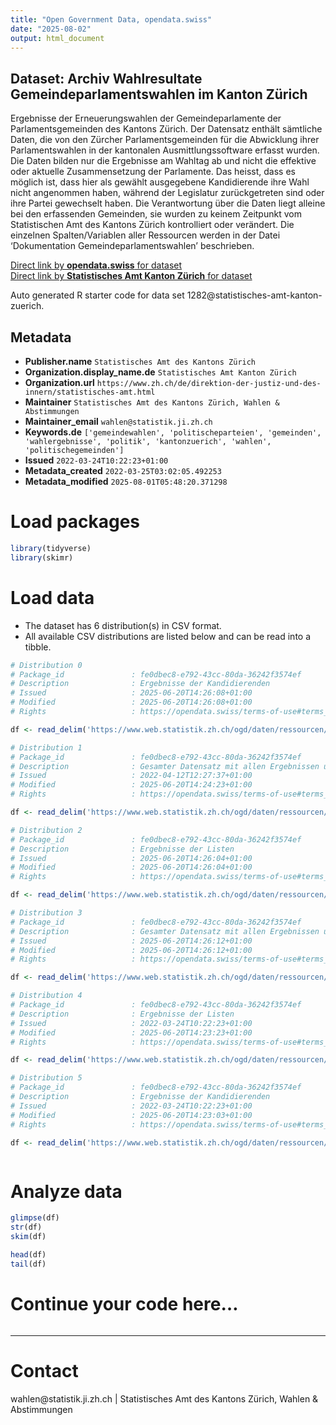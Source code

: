 ```yaml
---
title: "Open Government Data, opendata.swiss"
date: "2025-08-02"
output: html_document
---
```


## Dataset: Archiv Wahlresultate Gemeindeparlamentswahlen im Kanton Zürich

Ergebnisse der Erneuerungswahlen der Gemeindeparlamente der Parlamentsgemeinden des Kantons Zürich. Der Datensatz enthält sämtliche Daten, die von den Zürcher Parlamentsgemeinden für die Abwicklung ihrer Parlamentswahlen in der kantonalen Ausmittlungssoftware erfasst wurden.
Die Daten bilden nur die Ergebnisse am Wahltag ab und nicht die effektive oder aktuelle Zusammensetzung der Parlamente. Das heisst, dass es möglich ist, dass hier als gewählt ausgegebene Kandidierende ihre Wahl nicht angenommen haben, während der Legislatur zurückgetreten sind oder ihre Partei gewechselt haben.
Die Verantwortung über die Daten liegt alleine bei den erfassenden Gemeinden, sie wurden zu keinem Zeitpunkt vom Statistischen Amt des Kantons Zürich kontrolliert oder verändert.
Die einzelnen Spalten/Variablen aller Ressourcen werden in der Datei 'Dokumentation Gemeindeparlamentswahlen' beschrieben.

[Direct link by **opendata.swiss** for dataset](https://opendata.swiss/de/dataset/archiv-wahlresultate-gemeindeparlamente-im-kanton-zurich)<br>
[Direct link by **Statistisches Amt Kanton Zürich** for dataset](https://www.zh.ch/de/politik-staat/wahlen-abstimmungen/gemeindewahlen.html)

Auto generated R starter code for data set 1282@statistisches-amt-kanton-zuerich.

## Metadata

- **Publisher.name** `Statistisches Amt des Kantons Zürich`
- **Organization.display_name.de** `Statistisches Amt Kanton Zürich`
- **Organization.url** `https://www.zh.ch/de/direktion-der-justiz-und-des-innern/statistisches-amt.html`
- **Maintainer** `Statistisches Amt des Kantons Zürich, Wahlen & Abstimmungen`
- **Maintainer_email** `wahlen@statistik.ji.zh.ch`
- **Keywords.de** `['gemeindewahlen', 'politischeparteien', 'gemeinden', 'wahlergebnisse', 'politik', 'kantonzuerich', 'wahlen', 'politischegemeinden']`
- **Issued** `2022-03-24T10:22:23+01:00`
- **Metadata_created** `2022-03-25T03:02:05.492253`
- **Metadata_modified** `2025-08-01T05:48:20.371298`


# Load packages

```r

library(tidyverse)
library(skimr)

```

# Load data

-   The dataset has 6 distribution(s) in CSV format.
-   All available CSV distributions are listed below and can be read into a tibble.

```r

# Distribution 0
# Package_id               : fe0dbec8-e792-43cc-80da-36242f3574ef
# Description              : Ergebnisse der Kandidierenden
# Issued                   : 2025-06-20T14:26:08+01:00
# Modified                 : 2025-06-20T14:26:08+01:00
# Rights                   : https://opendata.swiss/terms-of-use#terms_open

df <- read_delim('https://www.web.statistik.zh.ch/ogd/daten/ressourcen/KTZH_00001282_00006364.csv')

# Distribution 1
# Package_id               : fe0dbec8-e792-43cc-80da-36242f3574ef
# Description              : Gesamter Datensatz mit allen Ergebnissen und Informationen, inklusive Stimmen und Sitze aller Kandidierenden und Listen
# Issued                   : 2022-04-12T12:27:37+01:00
# Modified                 : 2025-06-20T14:24:23+01:00
# Rights                   : https://opendata.swiss/terms-of-use#terms_by

df <- read_delim('https://www.web.statistik.zh.ch/ogd/daten/ressourcen/KTZH_00001282_00002438.csv')

# Distribution 2
# Package_id               : fe0dbec8-e792-43cc-80da-36242f3574ef
# Description              : Ergebnisse der Listen
# Issued                   : 2025-06-20T14:26:04+01:00
# Modified                 : 2025-06-20T14:26:04+01:00
# Rights                   : https://opendata.swiss/terms-of-use#terms_open

df <- read_delim('https://www.web.statistik.zh.ch/ogd/daten/ressourcen/KTZH_00001282_00006365.csv')

# Distribution 3
# Package_id               : fe0dbec8-e792-43cc-80da-36242f3574ef
# Description              : Gesamter Datensatz mit allen Ergebnissen und Informationen, inklusive Stimmen und Sitze aller Kandidierenden und Listen
# Issued                   : 2025-06-20T14:26:12+01:00
# Modified                 : 2025-06-20T14:26:12+01:00
# Rights                   : https://opendata.swiss/terms-of-use#terms_open

df <- read_delim('https://www.web.statistik.zh.ch/ogd/daten/ressourcen/KTZH_00001282_00006363.csv')

# Distribution 4
# Package_id               : fe0dbec8-e792-43cc-80da-36242f3574ef
# Description              : Ergebnisse der Listen
# Issued                   : 2022-03-24T10:22:23+01:00
# Modified                 : 2025-06-20T14:23:23+01:00
# Rights                   : https://opendata.swiss/terms-of-use#terms_by

df <- read_delim('https://www.web.statistik.zh.ch/ogd/daten/ressourcen/KTZH_00001282_00002420.csv')

# Distribution 5
# Package_id               : fe0dbec8-e792-43cc-80da-36242f3574ef
# Description              : Ergebnisse der Kandidierenden
# Issued                   : 2022-03-24T10:22:23+01:00
# Modified                 : 2025-06-20T14:23:03+01:00
# Rights                   : https://opendata.swiss/terms-of-use#terms_by

df <- read_delim('https://www.web.statistik.zh.ch/ogd/daten/ressourcen/KTZH_00001282_00002418.csv')



```

# Analyze data

```r

glimpse(df)
str(df)
skim(df)

head(df)
tail(df)

```

# Continue your code here...

```r

```

------------------------------------------------------------------------

# Contact

wahlen@statistik.ji.zh.ch | Statistisches Amt des Kantons Zürich, Wahlen & Abstimmungen
